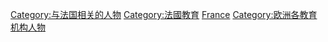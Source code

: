 [[Category:与法国相关的人物|Category:与法国相关的人物]]
[[Category:法國教育|Category:法國教育]]
[[Category:各地學校校友|France]]
[[Category:欧洲各教育机构人物|Category:欧洲各教育机构人物]]